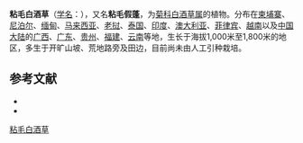 {{Speciesbox
| name = 粘毛白酒草
| status = 
| status_system = 
| image =
| genus = Conyza
| species = leucantha
| authority = (D. Don) Ludlow et Raven
|synonyms=* ''Conyza viscidula'' Wall.
}}

'''粘毛白酒草'''（[[学名|学名]]：{{lang|la|''Conyza leucantha''}}），又名'''粘毛假蓬'''，为[[菊科|菊科]][[白酒草属|白酒草属]]的植物。分布在[[柬埔寨|柬埔寨]]、[[尼泊尔|尼泊尔]]、[[缅甸|缅甸]]、[[马来西亚|马来西亚]]、[[老挝|老挝]]、[[泰国|泰国]]、[[印度|印度]]、[[澳大利亚|澳大利亚]]、[[菲律宾|菲律宾]]、[[越南|越南]]以及[[中国大陆|中国大陆]]的[[广西|广西]]、[[广东|广东]]、[[贵州|贵州]]、[[福建|福建]]、[[云南|云南]]等地，生长于海拔1,000米至1,800米的地区，多生于开旷山坡、荒地路旁及田边，目前尚未由人工引种栽培。

== 参考文献 ==
<div class="references-small">
* {{cite web| url =http://www.bioinfo.cn/db05/KmzwSpecies.php?action=view&id=4211| title =粘毛白酒草| work =《中国高等植物数据库全库》| publisher =中国科学院微生物研究所| author =昆明植物研究所| accessdate =2009-02-25| deadurl =yes| archiveurl =https://web.archive.org/web/20160305103642/http://www.bioinfo.cn/db05/KmzwSpecies.php?action=view&id=4211| archivedate =2016-03-05}}
* {{TaiBNET| zh=粘毛假蓬 | id=400857 | binomial=Conyza leucantha | authority=(D. Don) Ludlow & Raven | var= | accessdate=2013-01-24}}
{{Taxonbar|from=Q15230967}}

[[Category:白酒草属|粘毛白酒草]]


{{植物小作品}}